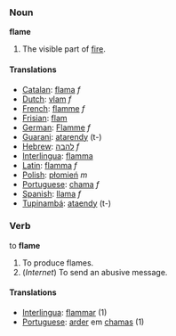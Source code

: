 === Noun ===

'''flame'''

# The visible part of [[fire]].

==== Translations ====
*[[Catalan]]: [[flama]] ''f''
*[[Dutch]]: [[vlam]] ''f''
*[[French]]: [[flamme]] ''f''
*[[Frisian]]: [[flam]]
*[[German]]: [[Flamme]] ''f''
*[[Guarani]]: [[atarendy]] (t-)
*[[Hebrew]]: [[להבה]] ''f''
*[[Interlingua]]: [[flamma]]
*[[Latin]]: [[flamma]] ''f''
*[[Polish]]: [[płomień]] ''m''
*[[Portuguese]]: [[chama]] ''f''
*[[Spanish]]: [[llama]] ''f''
*[[Tupinambá]]: [[ataendy]] (t-)


=== Verb ===

to '''flame'''

# To produce flames.
# (''Internet'') To send an abusive message.

==== Translations ====
*[[Interlingua]]: [[flammar]] (1)
*[[Portuguese]]: [[arder]] em [[chama]]s (1)